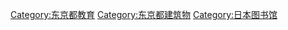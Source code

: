 [[Category:东京都教育|Category:东京都教育]]
[[Category:东京都建筑物|Category:东京都建筑物]]
[[Category:日本图书馆|Category:日本图书馆]]